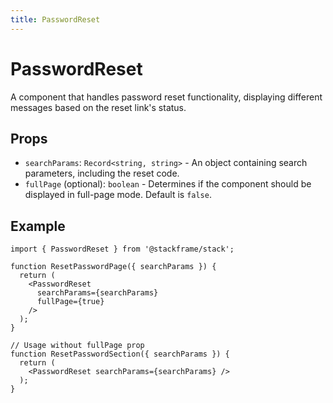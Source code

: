 ```yaml
---
title: PasswordReset
---
```


# PasswordReset

A component that handles password reset functionality, displaying different messages based on the reset link's status.

## Props

- `searchParams`: `Record<string, string>` - An object containing search parameters, including the reset code.
- `fullPage` (optional): `boolean` - Determines if the component should be displayed in full-page mode. Default is `false`.

## Example

```tsx
import { PasswordReset } from '@stackframe/stack';

function ResetPasswordPage({ searchParams }) {
  return (
    <PasswordReset
      searchParams={searchParams}
      fullPage={true}
    />
  );
}

// Usage without fullPage prop
function ResetPasswordSection({ searchParams }) {
  return (
    <PasswordReset searchParams={searchParams} />
  );
}
```